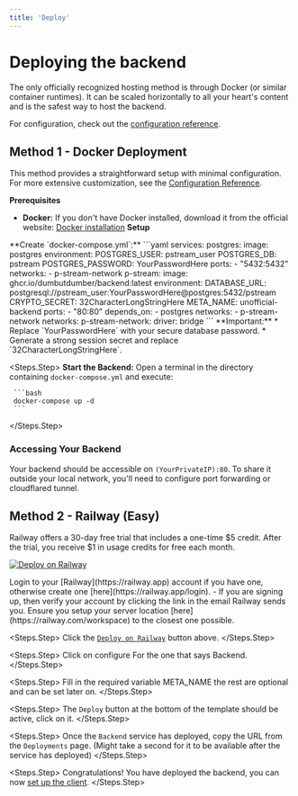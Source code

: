```yaml
---
title: 'Deploy'
---
```


# Deploying the backend

The only officially recognized hosting method is through Docker (or similar container runtimes). It can be scaled horizontally to all your heart's content and is the safest way to host the backend.

For configuration, check out the [configuration reference](./configuration.mdx).

## Method 1 - Docker Deployment

This method provides a straightforward setup with minimal configuration. For more extensive customization, see the [Configuration Reference](./configuration.mdx).

**Prerequisites**

- **Docker:** If you don't have Docker installed, download it from the official website: [Docker installation](https://www.docker.com/get-started)
**Setup**

<Steps>
  <Steps.Step>
     **Create `docker-compose.yml`:**
     ```yaml
            services:
             postgres:
                image: postgres
                environment:
                  POSTGRES_USER: pstream_user
                  POSTGRES_DB: pstream
                  POSTGRES_PASSWORD: YourPasswordHere 
                ports:
                  - "5432:5432" 
                networks:
                  - p-stream-network
              p-stream:
                image: ghcr.io/dumbutdumber/backend:latest
                environment:
                  DATABASE_URL: postgresql://pstream_user:YourPasswordHere@postgres:5432/pstream
                  CRYPTO_SECRET: 32CharacterLongStringHere 
                  META_NAME: unofficial-backend
                ports:
                  - "80:80"
                depends_on:
                  - postgres
                networks:
                  - p-stream-network
            networks:
              p-stream-network: 
                driver: bridge
    ```
      **Important:** 
       * Replace `YourPasswordHere` with your secure database password.
       * Generate a strong session secret and replace `32CharacterLongStringHere`.
  </Steps.Step>

  <Steps.Step>
    **Start the Backend:**  Open a terminal in the directory containing `docker-compose.yml` and execute:

     ```bash
     docker-compose up -d
     ```

  </Steps.Step>
</Steps>

### Accessing Your Backend

Your backend should be accessible on `(YourPrivateIP):80`. To share it outside your local network, you'll need to configure port forwarding or cloudflared tunnel.

## Method 2 - Railway (Easy)

Railway offers a 30-day free trial that includes a one-time $5 credit. After the trial, you receive $1 in usage credits for free each month.

[![Deploy on Railway](https://railway.com/button.svg)](https://railway.com/deploy/pstreambackend?referralCode=zvXFZF)

<Steps>
  <Steps.Step>
    Login to your [Railway](https://railway.app) account if you have one,
    otherwise create one [here](https://railway.app/login). - If you are signing
    up, then verify your account by clicking the link in the email Railway sends
    you. Ensure you setup your server location [here](https://railway.com/workspace)
    to the closest one possible.
  </Steps.Step>

  <Steps.Step>
    Click the [`Deploy on Railway`](https://railway.com/deploy/pstreambackend?referralCode=zvXFZF) button
    above.
  </Steps.Step>

  <Steps.Step>
    Click on configure For the one that says Backend.
  </Steps.Step>

  <Steps.Step>
    Fill in the required variable META_NAME the rest are optional and can be set later on.
  </Steps.Step>

  <Steps.Step>
    The `Deploy` button at the bottom of the template should be active, click on
    it.
  </Steps.Step>

  <Steps.Step>
    Once the `Backend` service has deployed, copy the URL from the `Deployments`
    page. (Might take a second for it to be available after the service has
    deployed)
  </Steps.Step>

  <Steps.Step>
    Congratulations! You have deployed the backend, you can now [set up the
    client](../self-hosting/use-backend.mdx).
  </Steps.Step>
</Steps>
